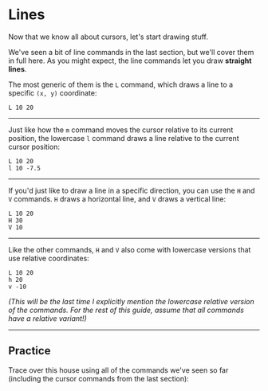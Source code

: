 # Lines

Now that we know all about cursors, let's start drawing stuff.

We've seen a bit of line commands in the last section, but we'll cover them in full here. As you might expect, the line commands let you draw **straight lines**.

The most generic of them is the `L` command, which draws a line to a specific `(x, y)` coordinate:

```
L 10 20
```

---

Just like how the `m` command moves the cursor relative to its current position, the lowercase `l` command draws a line relative to the current cursor position:

```
L 10 20
l 10 -7.5
```

---

If you'd just like to draw a line in a specific direction, you can use the `H` and `V` commands. `H` draws a horizontal line, and `V` draws a vertical line:

```
L 10 20
H 30
V 10
```

---

Like the other commands, `H` and `V` also come with lowercase versions that use relative coordinates:

```
L 10 20
h 20
v -10
```

_(This will be the last time I explicitly mention the lowercase relative version of the commands. For the rest of this guide, assume that all commands have a relative variant!)_

---

## Practice

Trace over this house using all of the commands we've seen so far (including the cursor commands from the last section):
